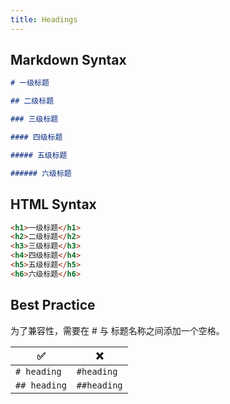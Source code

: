 ```yaml
---
title: Headings
---
```


## Markdown Syntax

```markdown
# 一级标题

## 二级标题

### 三级标题

#### 四级标题

##### 五级标题

###### 六级标题
```

## HTML Syntax

```html
<h1>一级标题</h1>
<h2>二级标题</h2>
<h3>三级标题</h3>
<h4>四级标题</h4>
<h5>五级标题</h5>
<h6>六级标题</h6>
```

## Best Practice

为了兼容性，需要在 # 与 标题名称之间添加一个空格。

<table>
  <thead>
    <tr>
      <th>✅</th>
      <th>❌</th>
    </tr>
  </thead>
  <tbody>
    <tr>
      <td>
        <code># heading</code>
      </td>
      <td>
        <code>#heading</code>
      </td>
    </tr>
    <tr>
      <td>
        <code>## heading</code>
      </td>
      <td>
        <code>##heading</code>
      </td>
    </tr>
  </tbody>
</table>
